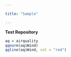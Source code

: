 ```yaml
---

title: "Sample"

---
```


**Test Repository**

```r
aq = airquality
qqnorm(aq$Wind)
qqline(aq$Wind, col = "red")
```
